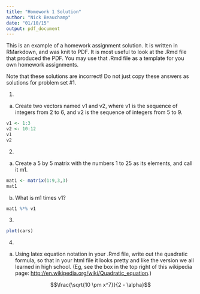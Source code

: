 ```yaml
---
title: "Homework 1 Solution"
author: "Nick Beauchamp"
date: "01/10/15"
output: pdf_document
---
```


This is an example of a homework assignment solution.  It is written in RMarkdown, and was knit to PDF.  It is most useful to look at the .Rmd file that produced the PDF.  You may use that .Rmd file as a template for you own homework assignments.

Note that these solutions are incorrect!  Do not just copy these answers as solutions for problem set #1.  

1. 

a. Create two vectors named v1 and v2, where v1 is the sequence of integers from 2 to 6, and v2 is the sequence of integers from 5 to 9.  

```r
v1 <- 1:3
v2 <- 10:12
v1
v2
```


2. 

a. Create a 5 by 5 matrix with the numbers 1 to 25 as its elements, and call it m1.

```r
mat1 <- matrix(1:9,3,3)
mat1
```

b. What is m1 times v1?

```r
mat1 %*% v1
```


3. 

```r
plot(cars)
```


4. 

a. Using latex equation notation in your .Rmd file, write out the quadratic formula, so that in your html file it looks pretty and like the version we all learned in high school. (Eg, see the box in the top right of this wikipedia page: <http://en.wikipedia.org/wiki/Quadratic_equation>.)

$$\frac{\sqrt{10 \pm x^7}}{2 - \alpha}$$


